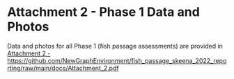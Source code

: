 

# **Attachment 2 - Phase 1 Data and Photos** {-}

Data and photos for all Phase 1 (fish passage assessments) are provided in [Attachment 2 - https://github.com/NewGraphEnvironment/fish_passage_skeena_2022_reporting/raw/main/docs/Attachment_2.pdf](https://github.com/NewGraphEnvironment/fish_passage_skeena_2022_reporting/raw/main/docs/Attachment_2.pdf)


